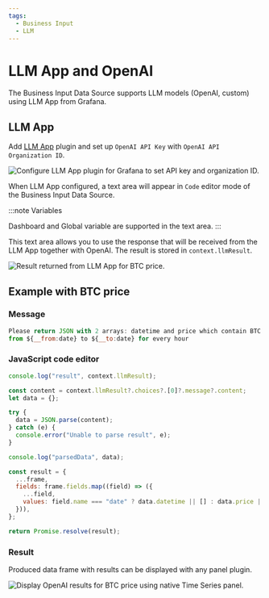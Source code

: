 ```yaml
---
tags:
  - Business Input
  - LLM
---
```



# LLM App and OpenAI

The Business Input Data Source supports LLM models (OpenAI, custom) using LLM App from Grafana.

## LLM App

Add [LLM App](https://grafana.com/grafana/plugins/grafana-llm-app/) plugin and set up `OpenAI API Key` with `OpenAI API Organization ID`.

<Image
  title="Configure LLM App plugin for Grafana to set API key and organization ID."
  src="/img/plugins/volkovlabs-static-datasource/llm-app.png"
/>

When LLM App configured, a text area will appear in `Code` editor mode of the Business Input Data Source.

:::note Variables

Dashboard and Global variable are supported in the text area.
:::

This text area allows you to use the response that will be received from the LLM App together with OpenAI. The result is stored in `context.llmResult`.

<Image
  title="Result returned from LLM App for BTC price."
  src="/img/plugins/volkovlabs-static-datasource/llm-app-message-box.png"
/>

## Example with BTC price

### Message

```js
Please return JSON with 2 arrays: datetime and price which contain BTC price
from ${__from:date} to ${__to:date} for every hour
```

### JavaScript code editor

```js
console.log("result", context.llmResult);

const content = context.llmResult?.choices?.[0]?.message?.content;
let data = {};

try {
  data = JSON.parse(content);
} catch (e) {
  console.error("Unable to parse result", e);
}

console.log("parsedData", data);

const result = {
  ...frame,
  fields: frame.fields.map((field) => ({
    ...field,
    values: field.name === "date" ? data.datetime || [] : data.price || [],
  })),
};

return Promise.resolve(result);
```

### Result

Produced data frame with results can be displayed with any panel plugin.

<Image
  title="Display OpenAI results for BTC price using native Time Series panel."
  src="/img/plugins/volkovlabs-static-datasource/llm-result.png"
/>
